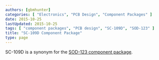 ```yaml
---
authors: [gbmhunter]
categories: [ "Electronics", "PCB Design", "Component Packages" ]
date: 2015-10-25
lastUpdated: 2015-10-25
tags: [ "component packages", "PCB design", "SC-109D", "SOD-123" ]
title: "SC-109D Component Package"
type: page
---
```


SC-109D is a synonym for the [SOD-123 component package](/pcb-design/component-packages/sod-123-component-package).
